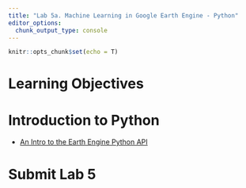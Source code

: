```yaml
---
title: "Lab 5a. Machine Learning in Google Earth Engine - Python"
editor_options: 
  chunk_output_type: console
---
```


```r
knitr::opts_chunk$set(echo = T)
```

# Learning Objectives {.unnumbered}



# Introduction to Python

* [An Intro to the Earth Engine Python API](https://developers.google.com/earth-engine/tutorials/community/intro-to-python-api-guiattard)

# Submit Lab 5
